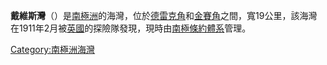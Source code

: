 {{unreferenced|time=2013-10-27T08:51:09+00:00}}
{{Coord|69|18|S|158|34|E|source:GNIS|display=title}}

'''戴維斯灣'''（{{lang-en|Davies Bay}}）是[[南極洲|南極洲]]的海灣，位於[[德雷克角|德雷克角]]和[[金賽角|金賽角]]之間，寬19公里，該海灣在1911年2月被[[英國|英國]]的探險隊發現，現時由[[南極條約體系|南極條約體系]]管理。

{{Antarctica-geo-stub}}
[[Category:南極洲海灣|Category:南極洲海灣]]